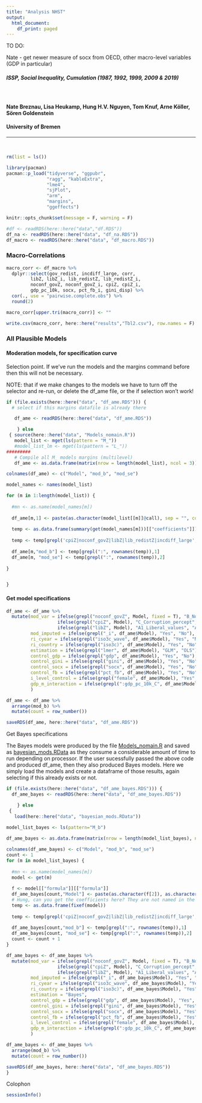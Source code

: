 ```yaml
---
title: "Analysis NHST"
output:
  html_document:
    df_print: paged
---
```


TO DO:

Nate - get newer measure of socx from OECD, other macro-level variables (GDP in particular)


##### ISSP, Social Inequality, Cumulation (1987, 1992, 1999, 2009 & 2019)

$~$
$~$

#### **Nate Breznau, Lisa Heukamp, Hung H.V. Nguyen, Tom Knuf, Arne Köller, Sören Goldenstein**
#### **University of Bremen**

_____________________________________________________________________________

$~$
$~$




```r
rm(list = ls())
```


```r
library(pacman)
pacman::p_load("tidyverse", "ggpubr", 
               "ragg", "kableExtra", 
               "lme4", 
               "sjPlot",
               "arm",
               "margins",
               "ggeffects")

knitr::opts_chunk$set(message = F, warning = F)

```


```r
#df <- readRDS(here::here("data","df.RDS"))
df_na <- readRDS(here::here("data", "df_na.RDS"))
df_macro <- readRDS(here::here("data", "df_macro.RDS"))

```

### Macro-Correlations

```r
macro_corr <- df_macro %>% 
  dplyr::select(gov_redist, incdiff_large, corr, 
         libZ, libZ_i, lib_redistZ, lib_redistZ_i, 
         noconf_govZ, noconf_govZ_i, cpiZ, cpiZ_i, 
         gdp_pc_10k, socx, pct_fb_i, gini_disp) %>%
  cor(., use = "pairwise.complete.obs") %>%
  round(2)

macro_corr[upper.tri(macro_corr)] <- ""

write.csv(macro_corr, here::here("results","Tbl2.csv"), row.names = F)
```

### All Plausible Models

#### Moderation models, for specification curve

Selection point. If we've run the models and the margins command before then this will not be necessary. 

NOTE: that if we make changes to the models we have to turn off the selector and re-run, or delete the df_ame file, or the if selection won't work!

```r
if (file.exists(here::here("data", "df_ame.RDS"))) { 
  # select if this margins datafile is already there

   df_ame <- readRDS(here::here("data", "df_ame.RDS"))

    } else 
 { source(here::here("data", "Models_nomain.R"))
   model_list <- mget(ls(pattern = "M_"))
   #model_list_lm <- mget(ls(pattern = "L_"))
#########
   # Compile all M_ models margins (multilevel)   
   df_ame <- as.data.frame(matrix(nrow = length(model_list), ncol = 3))

colnames(df_ame) <- c("Model", "mod_b", "mod_se")

model_names <- names(model_list)

for (m in 1:length(model_list)) {
  
  #mn <- as.name(model_names[m])
  
  df_ame[m,1] <- paste(as.character(model_list[[m]]@call), sep = "", collapse = "")
  
  temp <- as.data.frame(summary(get(model_names[m]))[["coefficients"]])
  
  temp <- temp[grepl('cpiZ|noconf_govZ|libZ|lib_redistZ|incdiff_large', rownames(temp)), 1:2]
  
  df_ame[m,"mod_b"] <- temp[grepl(":", rownames(temp)),1]
  df_ame[m, "mod_se"] <- temp[grepl(":", rownames(temp)),2]
  
}


}
```

#### Get model specifications

```r
df_ame <- df_ame %>%
  mutate(mod_var = ifelse(grepl("noconf_govZ", Model, fixed = T), "B_No_confidence", 
                   ifelse(grepl("cpiZ", Model), "C_Corruption_percept",
                   ifelse(grepl("libZ", Model), "A1_Liberal_values", "A2_Liberal_values"))),
         mod_imputed = ifelse(grepl("_i", df_ame$Model), "Yes", "No"),
         ri_cyear = ifelse(grepl("iso3c_wave", df_ame$Model), "Yes", "No"),
         ri_country = ifelse(grepl("iso3c)", df_ame$Model), "Yes", "No"),
         estimation = ifelse(grepl("lmer", df_ame$Model), "GLM", "OLS"),
         control_gdp = ifelse(grepl("gdp", df_ame$Model), "Yes", "No"),
         control_gini = ifelse(grepl("gini", df_ame$Model), "Yes", "No"),
         control_socx = ifelse(grepl("socx", df_ame$Model), "Yes", "No"),
         control_fb = ifelse(grepl("pct_fb", df_ame$Model), "Yes", "No"),
         i_level_control = ifelse(grepl("female", df_ame$Model), "Yes", "No"),
         gdp_m_interaction = ifelse(grepl(":gdp_pc_10k_C", df_ame$Model), "Yes", "No")
         )

df_ame <- df_ame %>%
  arrange(mod_b) %>%
  mutate(count = row_number())

saveRDS(df_ame, here::here("data", "df_ame.RDS"))

```

Get Bayes specifications

The Bayes models were produced by the file [Models_nomain.R](../data/Models_nomain.R) and saved as [bayesian_mods.RData](../data/bayesian_mods.RData) as they consume a considerable amount of time to run depending on processor. If the user sucessfully passed the above code and produced df_ame, then they also produced Bayes models. Here we simply load the models and create a dataframe of those results, again selecting if this already exists or not.
```r

if (file.exists(here::here("data", "df_ame_bayes.RDS"))) { 
  df_ame_bayes <- readRDS(here::here("data", "df_ame_bayes.RDS"))

    } else 
 { 
   load(here::here("data", "bayesian_mods.RData"))
   
model_list_bayes <- ls(pattern="M_b")

df_ame_bayes <- as.data.frame(matrix(nrow = length(model_list_bayes), ncol = 3))

colnames(df_ame_bayes) <- c("Model", "mod_b", "mod_se")
count <- 1
for (m in model_list_bayes) {
  
  #mn <- as.name(model_names[m])
  model <- get(m)
  
  f <- model[["formula"]][["formula"]]
  df_ame_bayes[count,"Model"] <- paste(as.character(f[2]), as.character(f[1]), as.character(f[3]))
  # Hung, can you get the coefficients here? They are not named in the summary object as far as I can tell... 
  temp <- as.data.frame(fixef(model))
  
  temp <- temp[grepl('cpiZ|noconf_govZ|libZ|lib_redistZ|incdiff_large', rownames(temp)), 1:2]
  
  df_ame_bayes[count,"mod_b"] <- temp[grepl(":", rownames(temp)),1]
  df_ame_bayes[count, "mod_se"] <- temp[grepl(":", rownames(temp)),2]
  count <- count + 1
}

df_ame_bayes <- df_ame_bayes %>%
  mutate(mod_var = ifelse(grepl("noconf_govZ", Model, fixed = T), "B_No_confidence", 
                   ifelse(grepl("cpiZ", Model), "C_Corruption_percept",
                   ifelse(grepl("libZ", Model), "A1_Liberal_values", "A2_Liberal_values"))),
         mod_imputed = ifelse(grepl("_i", df_ame_bayes$Model), "Yes", "No"),
         ri_cyear = ifelse(grepl("iso3c_wave", df_ame_bayes$Model), "Yes", "No"),
         ri_country = ifelse(grepl("iso3c)", df_ame_bayes$Model), "Yes", "No"),
         estimation = "Bayes",
         control_gdp = ifelse(grepl("gdp", df_ame_bayes$Model), "Yes", "No"),
         control_gini = ifelse(grepl("gini", df_ame_bayes$Model), "Yes", "No"),
         control_socx = ifelse(grepl("socx", df_ame_bayes$Model), "Yes", "No"),
         control_fb = ifelse(grepl("pct_fb", df_ame_bayes$Model), "Yes", "No"),
         i_level_control = ifelse(grepl("female", df_ame_bayes$Model), "Yes", "No"),
         gdp_m_interaction = ifelse(grepl(":gdp_pc_10k_C", df_ame_bayes$Model), "Yes", "No")
         )

df_ame_bayes <- df_ame_bayes %>%
  arrange(mod_b) %>%
  mutate(count = row_number())

saveRDS(df_ame_bayes, here::here("data", "df_ame_bayes.RDS"))
}

```



Colophon

```r
sessionInfo()
```